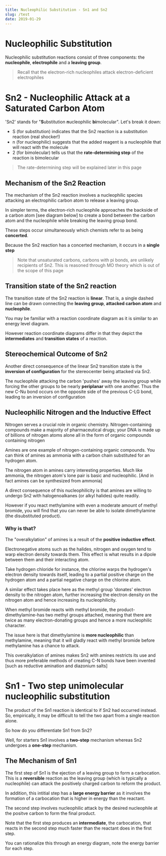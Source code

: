```yaml
---
title: Nucleophilic Substitution - Sn1 and Sn2
slug: /test
date: 2019-01-29
---
```


# Nucleophilic Substitution

Nucleophilic substitution reactions consist of three components: the **nucleophile**, **electrophile** and a **leaving group**.

> Recall that the electron-rich nucleophiles attack electron-deficient electrophiles

# Sn2 - Nucleophilic Attack at a Saturated Carbon Atom

'Sn2' stands for "**S**ubstitution **n**ucleophilic **bi**molecular". Let's break it down:

- S (for substitution) indicates that the Sn2 reaction is a substitution reaction (real shocker!)
- n (for nucleophilic) suggests that the added reagent is a nucleophile that will react with the molecule
- 2 (for bimolecular) tells us that the __rate-determining step__ of the reaction is bimolecular

> The rate-determining step will be explained later in this page

## Mechanism of the Sn2 Reaction

The mechanism of the Sn2 reaction involves a nucleophilic species attacking an electrophilic carbon atom to release a leaving group.

In simpler terms, the electron-rich nucleophile approaches the backside of a carbon atom [see diagram below] to create a bond between the carbon atom and the nucleophile while breaking the leaving group bond.

These steps occur simultaneously which chemists refer to as being **concerted**.

Because the Sn2 reaction has a concerted mechanism, it occurs in a **single step**

> Note that unsaturated carbons, carbons with pi bonds, are unlikely recipients of Sn2. This is reasoned through MO theory which is out of the scope of this page

## Transition state of the Sn2 reaction

The transition state of the Sn2 reaction is **linear**. That is, a single dashed line can be drawn connecting the __leaving group__, __attacked carbon atom__ and __nucleophile__.

You may be familiar with a reaction coordinate diagram as it is similar to an energy level diagram.

However reaction coordinate diagrams differ in that they depict the **intermediates** and **transition states** of a reaction.

## Stereochemical Outcome of Sn2

Another direct consequence of the linear Sn2 transition state is the **inversion of configuration** for the stereocenter being attacked via Sn2.

The nucleophile attacking the carbon 'pushes' away the leaving group while forcing the other groups to be nearly __periplanar__ with one another. Thus the new C-Nu bond occurs on the opposite side of the previous C-LG bond, leading to an inversion of configuration

## Nucleophilic Nitrogen and the Inductive Effect

Nitrogen serves a crucial role in organic chemistry. Nitrogen-containing compounds make a majority of pharmaceutical drugs; your DNA is made up of billions of nitrogen atoms alone all in the form of organic compounds containing nitrogen

Amines are one example of nitrogen-containing organic compounds. You can think of amines as ammonia with a carbon chain substituted for an hydrogen atom.

The nitrogen atom in amines carry interesting properties. Much like ammonia, the nitrogen atom's lone pair is basic and nucleophilic. [And in fact amines can be synthesized from ammonia]

A direct consequence of this nucleophilicity is that amines are willing to undergo Sn2 with halogenoalkanes (or alkyl halides) quite readily.

However if you react methylamine with even a moderate amount of methyl bromide, you will find that you can never be able to isolate dimethylamine (the disubstituted product).

### Why is that?

The "overalkylation" of amines is a result of the __positive inductive effect__.

Electronegative atoms such as the halides, nitrogen and oxygen tend to warp electron density towards them. This effect is what results in a dipole between them and their interacting atom.

Take hydrogen chloride for instance, the chlorine warps the hydrogen's electron density towards itself, leading to a partial positive charge on the hydrogen atom and a partial negative charge on the chlorine atom.

A similar effect takes place here as the methyl group 'donates' electron density to the nitrogen atom, further increasing the electron density on the nitrogen atom and hence increasing its nucleophilicity.

When methyl bromide reacts with methyl bromide, the product-dimethylamine-has two methyl groups attached, meaning that there are twice as many electron-donating groups and hence a more nucleophilic character.

The issue here is that dimethylamine is **more nucleophilic** than methylamine, meaning that it will gladly react with methyl bromide before methylamine has a chance to attack.

This overalkylation of amines makes Sn2 with amines restricts its use and thus more preferable methods of creating C-N bonds have been invented [such as reductive amination and diazonium salts] 

# Sn1 - Two step unimolecular nucleophilic substitution 

The product of the Sn1 reaction is identical to if Sn2 had occurred instead. So, empirically, it may be difficult to tell the two apart from a single reaction alone.

So how do you differentiate Sn1 from Sn2?

Well, for starters Sn1 involves a **two-step** mechanism whereas Sn2 undergoes a **one-step** mechanism.

## The Mechanism of Sn1

The first step of Sn1 is the ejection of a leaving group to form a carbocation. This is a __reversible__ reaction as the leaving group (which is typically a nucleophile) can attack the positively charged carbon to reform the product.

In addition, this intitial step has a __large energy barrier__ as it involves the formation of a carbocation that is higher in energy than the reactant.

The second step involves nucleophilic attack by the desired nucleophile at the positve carbon to form the final product.

Note that the first step produces an **intermediate**, the carbocation, that reacts in the second step much faster than the reactant does in the first step.

You can rationalize this through an energy diagram, note the energy barrier for each step.

##

